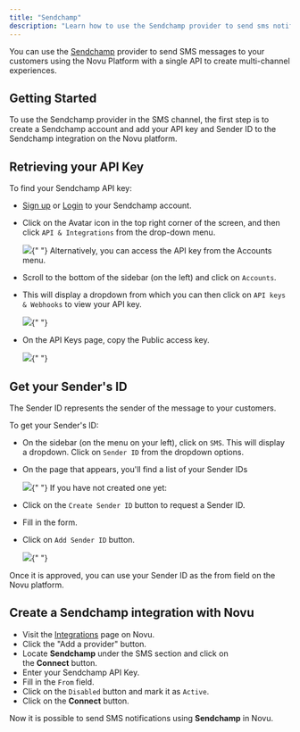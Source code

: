 ```yaml
---
title: "Sendchamp"
description: "Learn how to use the Sendchamp provider to send sms notifications using Novu"
---
```


You can use the [Sendchamp](https://www.sendchamp.com/) provider to send SMS messages to your customers using the Novu Platform with a single API to create multi-channel experiences.

## Getting Started

To use the Sendchamp provider in the SMS channel, the first step is to create a Sendchamp account and add your API key and Sender ID to the Sendchamp integration on the Novu platform.

## Retrieving your API Key

To find your Sendchamp API key:

- [Sign up](https://my.sendchamp.com/signup) or [Login](https://my.sendchamp.com/login) to your Sendchamp account.
- Click on the Avatar icon in the top right corner of the screen, and then click `API & Integrations` from the drop-down menu.

  <Frame caption="Click on the Avatar icon in the top right corner of the screen, and then click `API & Integrations` from the drop-down menu.">
    <img src="/images/channels-and-providers/sms/sendchamp/image-67.png" />{" "}
  </Frame>
  Alternatively, you can access the API key from the Accounts menu.

- Scroll to the bottom of the sidebar (on the left) and click on `Accounts`.
- This will display a dropdown from which you can then click on `API keys & Webhooks` to view your API key.
  <Frame caption="Click on the API keys and webhooks to view your API key">
    <img src="/images/channels-and-providers/sms/sendchamp/image-68.png" />{" "}
  </Frame>
- On the API Keys page, copy the Public access key.
  <Frame caption="">
    <img src="/images/channels-and-providers/sms/sendchamp/image-69.png" />{" "}
  </Frame>

## Get your Sender's ID

The Sender ID represents the sender of the message to your customers.

To get your Sender's ID:

- On the sidebar (on the menu on your left), click on `SMS`. This will display a dropdown. Click on `Sender ID` from the dropdown options.
- On the page that appears, you'll find a list of your Sender IDs

  <Frame caption="Click sms and select sender ID">
    <img src="/images/channels-and-providers/sms/sendchamp/image-70.png" />{" "}
  </Frame>
  If you have not created one yet:

- Click on the `Create Sender ID` button to request a Sender ID.
- Fill in the form.
- Click on `Add Sender ID` button.
  <Frame caption="Click on the add sender ID button">
    <img src="/images/channels-and-providers/sms/sendchamp/image-71.png" />{" "}
  </Frame>

Once it is approved, you can use your Sender ID as the from field on the Novu platform.

## Create a Sendchamp integration with Novu

- Visit the [Integrations](https://web.novu.co/integrations?utm_campaign=docs-sms-sendchamp) page on Novu.
- Click the "Add a provider" button.
- Locate **Sendchamp** under the SMS section and click on the **Connect** button.
- Enter your Sendchamp API Key.
- Fill in the `From` field.
- Click on the `Disabled` button and mark it as `Active`.
- Click on the **Connect** button.

Now it is possible to send SMS notifications using **Sendchamp** in Novu.
